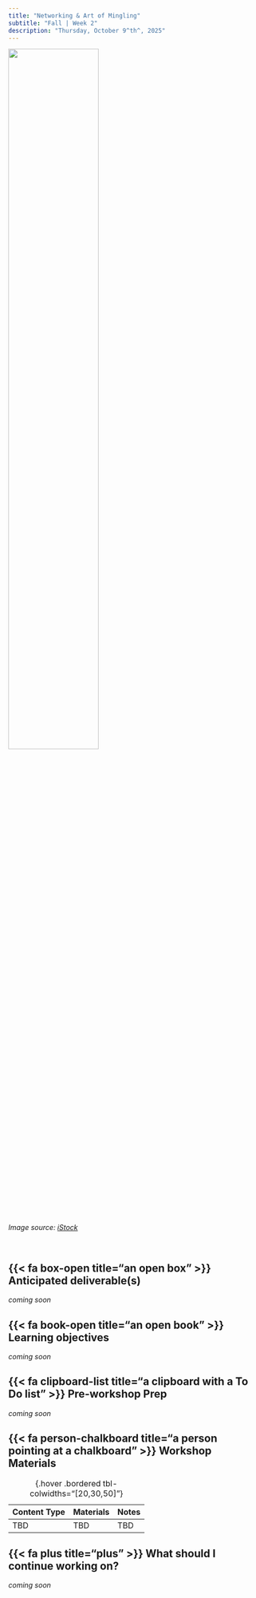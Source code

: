 ```yaml
---
title: "Networking & Art of Mingling"
subtitle: "Fall | Week 2"
description: "Thursday, October 9^th^, 2025"
---
```


::: {.center-text}
![](../images/mingling.png){width="60%"}

*[Image source: [iStock](https://www.istockphoto.com/vector/flat-style-vector-illustration-discuss-social-network-news-chat-dialogue-speech-gm1014903134-273175022){target="_blank"}]{.gray-text}*
:::

<br>

## {{< fa box-open title="an open box" >}} Anticipated deliverable(s) {#anticipated-deliverables}

*coming soon*

## {{< fa book-open title="an open book" >}} Learning objectives {#learning-objectives}

*coming soon*

## {{< fa clipboard-list title="a clipboard with a To Do list" >}} Pre-workshop Prep {#pre-workshop-prep}

<!-- Please be sure to complete the following before class:

### A. tbd
### B. tbd -->

*coming soon*

## {{< fa person-chalkboard title="a person pointing at a chalkboard" >}} Workshop Materials {#workshop-materials}

| Content Type | Materials              | Notes |
|--------------|------------------------|-------|
| TBD          | TBD                    | TBD   |
: {.hover .bordered tbl-colwidths="[20,30,50]"} 

## {{< fa plus title="plus" >}} What should I continue working on? {#continue-working}

*coming soon*